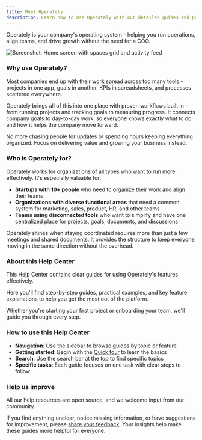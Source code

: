 ```yaml
---
title: Meet Operately
description: Learn how to use Operately with our detailed guides and practical examples for running your company's operations.
---
```



<ImageEnhancer />

Operately is your company's operating system - helping you run operations, align teams, and drive growth without the need for a COO.

![Screenshot: Home screen with spaces grid and activity feed](./quick-tour/home.png)

### Why use Operately?

Most companies end up with their work spread across too many tools - projects in one app, goals in another, KPIs in spreadsheets, and processes scattered everywhere.

Operately brings all of this into one place with proven workflows built in - from running projects and tracking goals to measuring progress. It connects company goals to day-to-day work, so everyone knows exactly what to do and how it helps the company move forward.

No more chasing people for updates or spending hours keeping everything organized. Focus on delivering value and growing your business instead.

### Who is Operately for?

Operately works for organizations of all types who want to run more effectively. It's especially valuable for:

- **Startups with 10+ people** who need to organize their work and align their teams
- **Organizations with diverse functional areas** that need a common system for marketing, sales, product, HR, and other teams
- **Teams using disconnected tools** who want to simplify and have one centralized place for projects, goals, documents, and discussions

Operately shines when staying coordinated requires more than just a few meetings and shared documents. It provides the structure to keep everyone moving in the same direction without the overhead.

### About this Help Center

This Help Center contains clear guides for using Operately's features effectively.

Here you'll find step-by-step guides, practical examples, and key feature explanations to help you get the most out of the platform.

Whether you're starting your first project or onboarding your team, we'll guide you through every step.

### How to use this Help Center

- **Navigation**: Use the sidebar to browse guides by topic or feature
- **Getting started**: Begin with the [Quick tour](/help/quick-tour) to learn the basics
- **Search**: Use the search bar at the top to find specific topics
- **Specific tasks**: Each guide focuses on one task with clear steps to follow

### Help us improve

All our help resources are open source, and we welcome input from our community.

If you find anything unclear, notice missing information, or have suggestions for improvement, please [share your feedback](/contact). Your insights help make these guides more helpful for everyone.
